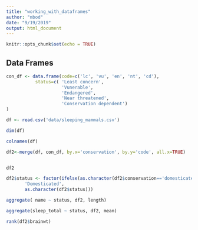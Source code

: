 ```yaml
---
title: "working_with_dataframes"
author: "mbod"
date: "9/19/2019"
output: html_document
---
```


```r
knitr::opts_chunk$set(echo = TRUE)
```

## Data Frames

```r

con_df <- data.frame(code=c('lc', 'vu', 'en', 'nt', 'cd'),
           status=c( 'Least concern', 
                     'Vunerable',
                     'Endangered',
                     'Near threatened',
                     'Conservation dependent')
)
```


```r
df <- read.csv('data/sleeping_mammals.csv')
```


```r
dim(df)
```

```r
colnames(df)
```


```r

df2<-merge(df, con_df, by.x='conservation', by.y='code', all.x=TRUE)


df2
```


```r

df2$status <- factor(ifelse(as.character(df2$conservation=='domesticated'),
       'Domesticated', 
       as.character(df2$status)))

```


```r

aggregate( name ~ status, df2, length)

```



```r

aggregate(sleep_total ~ status, df2, mean)

```



```r

rank(df2$brainwt)
```